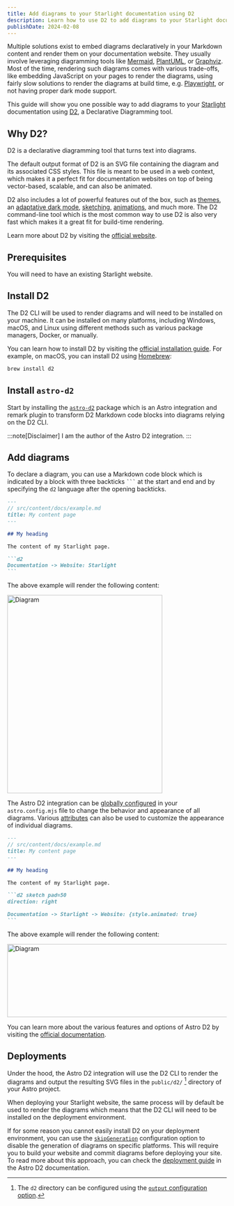 ```yaml
---
title: Add diagrams to your Starlight documentation using D2
description: Learn how to use D2 to add diagrams to your Starlight documentation.
publishDate: 2024-02-08
---
```


Multiple solutions exist to embed diagrams declaratively in your Markdown content and render them on your documentation website.
They usually involve leveraging diagramming tools like [Mermaid](https://mermaid.js.org/), [PlantUML](https://plantuml.com/), or [Graphviz](https://graphviz.org/).
Most of the time, rendering such diagrams comes with various trade-offs, like embedding JavaScript on your pages to render the diagrams, using fairly slow solutions to render the diagrams at build time, e.g. [Playwright](https://playwright.dev/), or not having proper dark mode support.

This guide will show you one possible way to add diagrams to your [Starlight](https://starlight.astro.build/) documentation using [D2](https://d2lang.com/), a Declarative Diagramming tool.

## Why D2?

D2 is a declarative diagramming tool that turns text into diagrams.

The default output format of D2 is an SVG file containing the diagram and its associated CSS styles.
This file is meant to be used in a web context, which makes it a perfect fit for documentation websites on top of being vector-based, scalable, and can also be animated.

D2 also includes a lot of powerful features out of the box, such as [themes](https://d2lang.com/tour/themes/), an [adaptative dark mode](https://d2lang.com/tour/themes/#dark-theme), [sketching](https://d2lang.com/tour/sketch/), [animations](https://d2lang.com/tour/composition/), and much more.
The D2 command-line tool which is the most common way to use D2 is also very fast which makes it a great fit for build-time rendering.

Learn more about D2 by visiting the [official website](https://d2lang.com/).

## Prerequisites

You will need to have an existing Starlight website.

## Install D2

The D2 CLI will be used to render diagrams and will need to be installed on your machine.
It can be installed on many platforms, including Windows, macOS, and Linux using different methods such as various package managers, Docker, or manually.

You can learn how to install D2 by visiting the [official installation guide](https://github.com/terrastruct/d2/blob/master/docs/INSTALL.md).
For example, on macOS, you can install D2 using [Homebrew](https://brew.sh/):

```sh
brew install d2
```

## Install `astro-d2`

Start by installing the [`astro-d2`](https://astro-d2.vercel.app/) package which is an Astro integration and remark plugin to transform D2 Markdown code blocks into diagrams relying on the D2 CLI.


<Pkg type="exec" pkg="astro" args="add astro-d2" />

:::note[Disclaimer]
I am the author of the Astro D2 integration.
:::

## Add diagrams

To declare a diagram, you can use a Markdown code block which is indicated by a block with three backticks <code>```</code> at the start and end and by specifying the `d2` language after the opening backticks.

````md {10-12}
---
// src/content/docs/example.md
title: My content page
---

## My heading

The content of my Starlight page.

```d2
Documentation -> Website: Starlight
```
````

The above example will render the following content:


<Example>
  <img
    alt="Diagram"
    decoding="async"
    loading="lazy"
    src="/starlight-add-diagrams-using-d2/documentation-website.svg"
    width="356"
    height="455"
  />
</Example>

The Astro D2 integration can be [globally configured](https://astro-d2.vercel.app/configuration/) in your `astro.config.mjs` file to change the behavior and appearance of all diagrams.
Various [attributes](https://astro-d2.vercel.app/attributes/) can also be used to customize the appearance of individual diagrams.

````md "sketch pad=50"
---
// src/content/docs/example.md
title: My content page
---

## My heading

The content of my Starlight page.

```d2 sketch pad=50
direction: right

Documentation -> Starlight -> Website: {style.animated: true}
```
````

The above example will render the following content:

<Example>
  <img
    alt="Diagram"
    decoding="async"
    loading="lazy"
    src="/starlight-add-diagrams-using-d2/documentation-starlight-website.svg"
    width="696"
    height="168"
  />
</Example>

You can learn more about the various features and options of Astro D2 by visiting the [official documentation](https://astro-d2.vercel.app/).

## Deployments

Under the hood, the Astro D2 integration will use the D2 CLI to render the diagrams and output the resulting SVG files in the `public/d2/` [^1] directory of your Astro project.

When deploying your Starlight website, the same process will by default be used to render the diagrams which means that the D2 CLI will need to be installed on the deployment environment.

If for some reason you cannot easily install D2 on your deployment environment, you can use the [`skipGeneration`](https://astro-d2.vercel.app/configuration/#skipgeneration) configuration option to disable the generation of diagrams on specific platforms.
This will require you to build your website and commit diagrams before deploying your site.
To read more about this approach, you can check the [deployment guide](https://astro-d2.vercel.app/guides/how-astro-d2-works/#deployment) in the Astro D2 documentation.

[^1]: The `d2` directory can be configured using the [`output` configuration option](https://astro-d2.vercel.app/configuration/#output).
